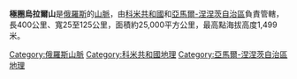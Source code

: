 '''極圈烏拉爾山'''是[[俄羅斯|俄羅斯]]的[[山脈|山脈]]，由[[科米共和國|科米共和國]]和[[亞馬爾-涅涅茨自治區|亞馬爾-涅涅茨自治區]]負責管轄，長400公里、寬25至125公里，面積約25,000平方公里，最高點海拔高度1,499米。

{{Russia-geo-stub}}

[[Category:俄羅斯山脈|Category:俄羅斯山脈]]
[[Category:科米共和國地理|Category:科米共和國地理]]
[[Category:亞馬爾-涅涅茨自治區地理|Category:亞馬爾-涅涅茨自治區地理]]